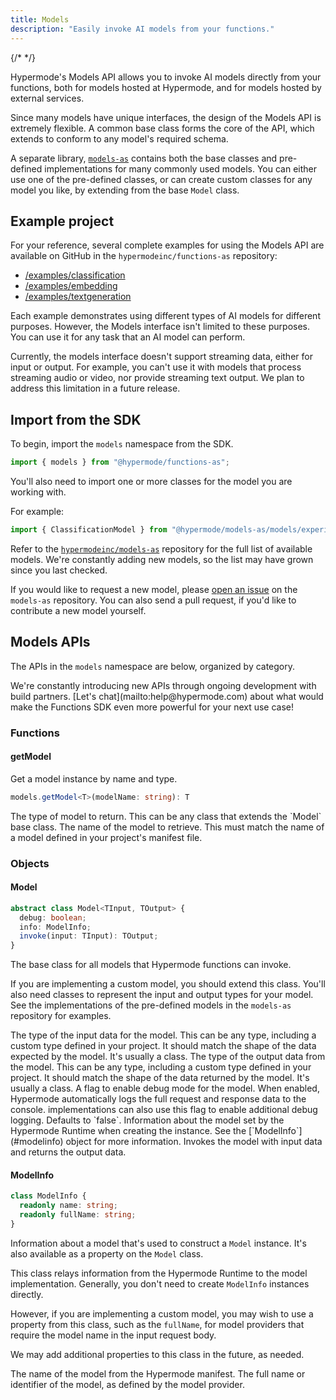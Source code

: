 ```yaml
---
title: Models
description: "Easily invoke AI models from your functions."
---
```


{/* <!-- vale Google.Headings = NO --> */}

Hypermode's Models API allows you to invoke AI models directly from your functions,
both for models hosted at Hypermode, and for models hosted by external services.

Since many models have unique interfaces, the design of the Models API is extremely
flexible. A common base class forms the core of the API, which extends to conform to
any model's required schema.

A separate library, [`models-as`](https://github.com/hypermodeinc/models-as) contains
both the base classes and pre-defined implementations for many commonly used models.
You can either use one of the pre-defined classes, or can create custom classes for
any model you like, by extending from the base `Model` class.

## Example project

For your reference, several complete examples for using the Models API are available
on GitHub in the `hypermodeinc/functions-as` repository:

- [/examples/classification](https://github.com/hypermodeinc/functions-as/tree/main/examples/classification)
- [/examples/embedding](https://github.com/hypermodeinc/functions-as/tree/main/examples/embedding)
- [/examples/textgeneration](https://github.com/hypermodeinc/functions-as/tree/main/examples/textgeneration)

Each example demonstrates using different types of AI models for different purposes.
However, the Models interface isn't limited to these purposes. You can use it for any
task that an AI model can perform.

<Note>
  Currently, the models interface doesn't support streaming data, either for
  input or output. For example, you can't use it with models that process
  streaming audio or video, nor provide streaming text output. We plan to
  address this limitation in a future release.
</Note>

## Import from the SDK

To begin, import the `models` namespace from the SDK.

<CodeGroup>

```ts AssemblyScript
import { models } from "@hypermode/functions-as";
```

</CodeGroup>

You'll also need to import one or more classes for the model you are working with.

For example:

<CodeGroup>

```ts AssemblyScript
import { ClassificationModel } from "@hypermode/models-as/models/experimental/classification";
```

Refer to the [`hypermodeinc/models-as`](https://github.com/hypermodeinc/models-as/tree/main/src/models)
repository for the full list of available models. We're constantly adding new models, so the
list may have grown since you last checked.

If you would like to request a new model, please [open an issue](https://github.com/hypermodeinc/models-as/issues)
on the `models-as` repository. You can also send a pull request, if you'd like to contribute a new model yourself.

</CodeGroup>

## Models APIs

The APIs in the `models` namespace are below, organized by category.

<Tip>
  We're constantly introducing new APIs through ongoing development with build
  partners. [Let's chat](mailto:help@hypermode.com) about what would make the
  Functions SDK even more powerful for your next use case!
</Tip>

### Functions

#### getModel

Get a model instance by name and type.

<CodeGroup>

```ts AssemblyScript
models.getModel<T>(modelName: string): T
```

</CodeGroup>

<ResponseField name="T" type="Type" required>
  The type of model to return. This can be any class that extends the `Model`
  base class.
</ResponseField>

<ResponseField name="modelName" type="string" required>
  The name of the model to retrieve. This must match the name of a model defined
  in your project's manifest file.
</ResponseField>

### Objects

#### Model

<CodeGroup>

```ts AssemblyScript
abstract class Model<TInput, TOutput> {
  debug: boolean;
  info: ModelInfo;
  invoke(input: TInput): TOutput;
}
```

</CodeGroup>

The base class for all models that Hypermode functions can invoke.

<Tip>

If you are implementing a custom model, you should extend this class.
You'll also need classes to represent the input and output types for your model.
See the implementations of the pre-defined models in the `models-as` repository
for examples.

</Tip>

<ResponseField name="TInput" type="Type" required>
  The type of the input data for the model. This can be any type, including a
  custom type defined in your project. It should match the shape of the data
  expected by the model. It's usually a class.
</ResponseField>

<ResponseField name="TOutput" type="Type" required>
  The type of the output data from the model. This can be any type, including a
  custom type defined in your project. It should match the shape of the data
  returned by the model. It's usually a class.
</ResponseField>

<ResponseField name="debug" type="boolean">
  A flag to enable debug mode for the model. When enabled, Hypermode
  automatically logs the full request and response data to the console.
  implementations can also use this flag to enable additional debug logging.
  Defaults to `false`.
</ResponseField>

<ResponseField name="info" type="ModelInfo">
  Information about the model set by the Hypermode Runtime when creating the
  instance. See the [`ModelInfo`](#modelinfo) object for more information.
</ResponseField>

<ResponseField name="invoke(input)" type="function">
  Invokes the model with input data and returns the output data.
</ResponseField>

#### ModelInfo

<CodeGroup>

```ts AssemblyScript
class ModelInfo {
  readonly name: string;
  readonly fullName: string;
}
```

</CodeGroup>

Information about a model that's used to construct a `Model` instance.
It's also available as a property on the `Model` class.

<Info>

This class relays information from the Hypermode Runtime to the model implementation.
Generally, you don't need to create `ModelInfo` instances directly.

However, if you are implementing a custom model, you may wish to use a property from
this class, such as the `fullName`, for model providers that require the model
name in the input request body.

We may add additional properties to this class in the future, as needed.

</Info>

<ResponseField name="name" type="string">
  The name of the model from the Hypermode manifest.
</ResponseField>

<ResponseField name="fullName" type="string">
  The full name or identifier of the model, as defined by the model provider.
</ResponseField>
